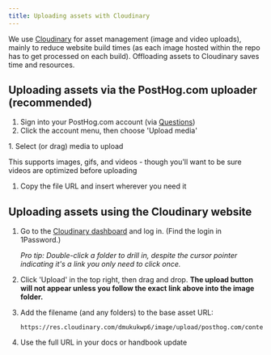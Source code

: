 ```yaml
---
title: Uploading assets with Cloudinary
---
```



We use [Cloudinary](https://cloudinary.com) for asset management (image and video uploads), mainly to reduce website build times (as each image hosted within the repo has to get processed on each build). Offloading assets to Cloudinary saves time and resources.

## Uploading assets via the PostHog.com uploader (recommended)

1. Sign into your PostHog.com account (via [Questions](/questions))
1. Click the account menu, then choose 'Upload media'
  <ProductScreenshot imageLight={ImgMediaUpload}  alt="" classes="rounded" />
1. Select (or drag) media to upload

  This supports images, gifs, and videos - though you'll want to be sure videos are optimized before uploading
  <ProductScreenshot imageLight={ImgMediaUploadDialog}  alt="" classes="rounded" />
1. Copy the file URL and insert wherever you need it

## Uploading assets using the Cloudinary website

1. Go to the [Cloudinary dashboard](https://console.cloudinary.com/console/c-112bd66abc0aa594ac70f206d45dc7/media_library/folders/c715b6391489025283fd69ae547ae8adb9?view_mode=list) and log in. (Find the login in 1Password.)
    
    _Pro tip: Double-click a folder to drill in, despite the cursor pointer indicating it's a link you only need to click once._
1. Click 'Upload' in the top right, then drag and drop. **The upload button will not appear unless you follow the exact link above into the image folder.**
1. Add the filename (and any folders) to the base asset URL:
   ```
   https://res.cloudinary.com/dmukukwp6/image/upload/posthog.com/contents/
   ```
1. Use the full URL in your docs or handbook update
